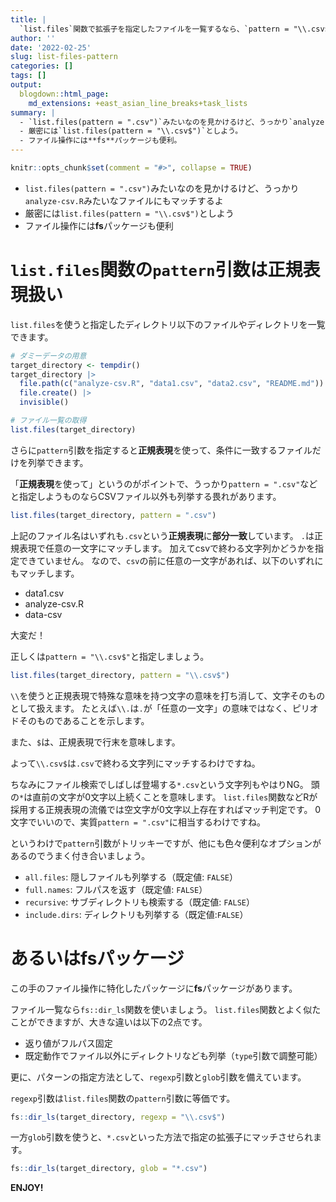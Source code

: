 ```yaml
---
title: |
  `list.files`関数で拡張子を指定したファイルを一覧するなら、`pattern = "\\.csv$"`みたいにすること
author: ''
date: '2022-02-25'
slug: list-files-pattern
categories: []
tags: []
output:
  blogdown::html_page:
    md_extensions: +east_asian_line_breaks+task_lists
summary: |
  - `list.files(pattern = ".csv")`みたいなのを見かけるけど、うっかり`analyze-csv.R`みたいなファイルにもマッチするよ。
  - 厳密には`list.files(pattern = "\\.csv$")`としよう。
  - ファイル操作には**fs**パッケージも便利。
---
```


```r
knitr::opts_chunk$set(comment = "#>", collapse = TRUE)
```

- `list.files(pattern = ".csv")`みたいなのを見かけるけど、うっかり`analyze-csv.R`みたいなファイルにもマッチするよ
- 厳密には`list.files(pattern = "\\.csv$")`としよう
- ファイル操作には**fs**パッケージも便利

# `list.files`関数の`pattern`引数は正規表現扱い

`list.files`を使うと指定したディレクトリ以下のファイルやディレクトリを一覧できます。

```r
# ダミーデータの用意
target_directory <- tempdir()
target_directory |>
  file.path(c("analyze-csv.R", "data1.csv", "data2.csv", "README.md")) |>
  file.create() |>
  invisible()

# ファイル一覧の取得
list.files(target_directory)
```

さらに`pattern`引数を指定すると**正規表現**を使って、条件に一致するファイルだけを列挙できます。

「**正規表現**を使って」というのがポイントで、うっかり`pattern = ".csv"`などと指定しようものならCSVファイル以外も列挙する畏れがあります。

```r
list.files(target_directory, pattern = ".csv")
```

上記のファイル名はいずれも`.csv`という**正規表現**に**部分一致**しています。
`.`は正規表現で任意の一文字にマッチします。
加えてcsvで終わる文字列かどうかを指定できていません。
なので、`csv`の前に任意の一文字があれば、以下のいずれにもマッチします。

- data1.csv
- analyze-csv.R
- data-csv

大変だ！

正しくは`pattern = "\\.csv$"`と指定しましょう。

```r
list.files(target_directory, pattern = "\\.csv$")
```


`\\`を使うと正規表現で特殊な意味を持つ文字の意味を打ち消して、文字そのものとして扱えます。
たとえば`\\.`は`.`が「任意の一文字」の意味ではなく、ピリオドそのものであることを示します。

また、`$`は、正規表現で行末を意味します。

よって`\\.csv$`は`.csv`で終わる文字列にマッチするわけですね。

ちなみにファイル検索でしばしば登場する`*.csv`という文字列もやはりNG。
頭の`*`は直前の文字が0文字以上続くことを意味します。
`list.files`関数などRが採用する正規表現の流儀では空文字が0文字以上存在すればマッチ判定です。
0文字でいいので、実質`pattern = ".csv"`に相当するわけですね。

というわけで`pattern`引数がトリッキーですが、他にも色々便利なオプションがあるのでうまく付き合いましょう。

- `all.files`: 隠しファイルも列挙する（既定値: `FALSE`）
- `full.names`: フルパスを返す（既定値: `FALSE`）
- `recursive`: サブディレクトリも検索する（既定値: `FALSE`）
- `include.dirs`: ディレクトリも列挙する（既定値:`FALSE`）

# あるいはfsパッケージ

この手のファイル操作に特化したパッケージに**fs**パッケージがあります。

ファイル一覧なら`fs::dir_ls`関数を使いましょう。
`list.files`関数とよく似たことができますが、大きな違いは以下の2点です。

- 返り値がフルパス固定
- 既定動作でファイル以外にディレクトリなども列挙（`type`引数で調整可能）

更に、パターンの指定方法として、`regexp`引数と`glob`引数を備えています。

`regexp`引数は`list.files`関数の`pattern`引数に等価です。

```r
fs::dir_ls(target_directory, regexp = "\\.csv$")
```

一方`glob`引数を使うと、`*.csv`といった方法で指定の拡張子にマッチさせられます。

```r
fs::dir_ls(target_directory, glob = "*.csv")
```

**ENJOY!**
